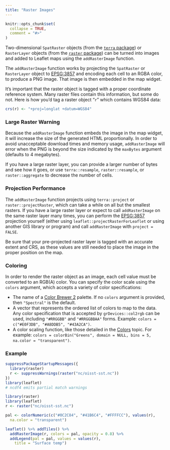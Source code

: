 ```yaml
---
title: "Raster Images"
---
```


```r
knitr::opts_chunk$set(
  collapse = TRUE,
  comment = "#>"
)
```

Two-dimensional `SpatRaster` objects (from the [`terra` package](https://CRAN.R-project.org/package=terra)) or `RasterLayer` objects (from the [`raster` package](https://CRAN.R-project.org/package=raster)) can be turned into images and added to Leaflet maps using the `addRasterImage` function.

The `addRasterImage` function works by projecting the `SpatRaster` or `RasterLayer` object to [EPSG:3857](https://spatialreference.org/ref/epsg/3857/) and encoding each cell to an RGBA color, to produce a PNG image. That image is then embedded in the map widget.

It's important that the raster object is tagged with a proper coordinate reference system. Many raster files contain this information, but some do not. Here is how you'd tag a raster object "`r`" which contains WGS84 data:

```r
crs(r) <- "+proj=longlat +datum=WGS84"
```

### Large Raster Warning

Because the `addRasterImage` function embeds the image in the map widget, it will increase the size of the generated HTML proportionally. In order to avoid unacceptable download times and memory usage, `addRasterImage` will error when the PNG is beyond the size indicated by the `maxBytes` argument (defaults to 4 megabytes).

If you have a large raster layer, you can provide a larger number of bytes and see how it goes, or use `terra::resample`, `raster::resample`, or `raster::aggregate` to decrease the number of cells.

### Projection Performance

The `addRasterImage` function projects using `terra::project` or `raster::projectRaster`, which can take a while on all but the smallest rasters. If you have a large raster layer or expect to call `addRasterImage` on the same raster layer many times, you can perform the [EPSG:3857](https://spatialreference.org/ref/epsg/3857/) projection yourself (either using `leaflet::projectRasterForLeaflet` or using another GIS library or program) and call `addRasterImage` with `project = FALSE`.

Be sure that your pre-projected raster layer is tagged with an accurate extent and CRS, as these values are still needed to place the image in the proper position on the map.

### Coloring

In order to render the raster object as an image, each cell value must be converted to an RGB(A) color. You can specify the color scale using the `colors` argument, which accepts a variety of color specifications:

* The name of a [Color Brewer 2](https://colorbrewer2.org/) palette. If no `colors` argument is provided, then `"Spectral"` is the default.
* A vector that represents the ordered list of colors to map to the data. Any color specification that is accepted by `grDevices::col2rgb` can be used, including `"#RRGGBB"` and `"#RRGGBBAA"` forms. Example: `colors = c("#E0F3DB", "#A8DDB5", "#43A2CA")`.
* A color scaling function, like those detailed in the [Colors](colors.html) topic. For example: `colors = colorBin("Greens", domain = NULL, bins = 5, na.color = "transparent")`.

### Example

```r
suppressPackageStartupMessages({
  library(raster)
  r <- suppressWarnings(raster("nc/oisst-sst.nc"))
})
library(leaflet)
# ncdf4 emits partial match warnings
```

```r
library(raster)
library(leaflet)
r <- raster("nc/oisst-sst.nc")
```

```r
pal <- colorNumeric(c("#0C2C84", "#41B6C4", "#FFFFCC"), values(r),
  na.color = "transparent")

leaflet() %>% addTiles() %>%
  addRasterImage(r, colors = pal, opacity = 0.8) %>%
  addLegend(pal = pal, values = values(r),
    title = "Surface temp")
```
